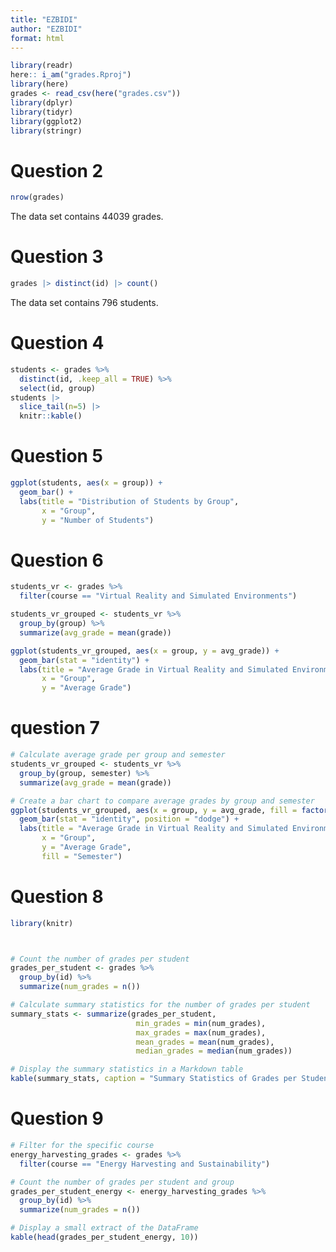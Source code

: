 ```yaml
---
title: "EZBIDI"
author: "EZBIDI"
format: html
---
```


```r
library(readr)
here:: i_am("grades.Rproj")
library(here)
grades <- read_csv(here("grades.csv"))
library(dplyr)
library(tidyr)
library(ggplot2)
library(stringr)
```




# Question 2
```r
nrow(grades)
```

The data set contains 44039 grades.

# Question 3
```r
grades |> distinct(id) |> count()
```

The data set contains 796	students.

# Question 4
```r
students <- grades %>%
  distinct(id, .keep_all = TRUE) %>%
  select(id, group)
students |>
  slice_tail(n=5) |> 
  knitr::kable()
```

# Question 5
```r
ggplot(students, aes(x = group)) +
  geom_bar() +
  labs(title = "Distribution of Students by Group",
       x = "Group",
       y = "Number of Students")
```

# Question 6

```r
students_vr <- grades %>%
  filter(course == "Virtual Reality and Simulated Environments")
```

```r
students_vr_grouped <- students_vr %>%
  group_by(group) %>%
  summarize(avg_grade = mean(grade))
```

```r
ggplot(students_vr_grouped, aes(x = group, y = avg_grade)) +
  geom_bar(stat = "identity") +
  labs(title = "Average Grade in Virtual Reality and Simulated Environments per Group",
       x = "Group",
       y = "Average Grade")
```


# question 7
```r
# Calculate average grade per group and semester
students_vr_grouped <- students_vr %>%
  group_by(group, semester) %>%
  summarize(avg_grade = mean(grade))

# Create a bar chart to compare average grades by group and semester
ggplot(students_vr_grouped, aes(x = group, y = avg_grade, fill = factor(semester))) +
  geom_bar(stat = "identity", position = "dodge") +
  labs(title = "Average Grade in Virtual Reality and Simulated Environments by Group and Semester",
       x = "Group",
       y = "Average Grade",
       fill = "Semester")
```

# Question 8
```r
library(knitr)



# Count the number of grades per student
grades_per_student <- grades %>%
  group_by(id) %>%
  summarize(num_grades = n())

# Calculate summary statistics for the number of grades per student
summary_stats <- summarize(grades_per_student,
                            min_grades = min(num_grades),
                            max_grades = max(num_grades),
                            mean_grades = mean(num_grades),
                            median_grades = median(num_grades))

# Display the summary statistics in a Markdown table
kable(summary_stats, caption = "Summary Statistics of Grades per Student")
```


# Question 9
```r
# Filter for the specific course
energy_harvesting_grades <- grades %>%
  filter(course == "Energy Harvesting and Sustainability")

# Count the number of grades per student and group
grades_per_student_energy <- energy_harvesting_grades %>%
  group_by(id) %>%
  summarize(num_grades = n())

# Display a small extract of the DataFrame
kable(head(grades_per_student_energy, 10))
```

